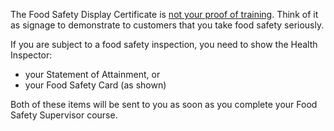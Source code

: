 The Food Safety Display Certificate is <u>not your proof of training</u>. Think of it as signage to demonstrate to customers that you take food safety seriously.

If you are subject to a food safety inspection, you need to show the Health Inspector:

- your Statement of Attainment, or
- your Food Safety Card (as shown)

Both of these items will be sent to you as soon as you complete your Food Safety Supervisor course.

